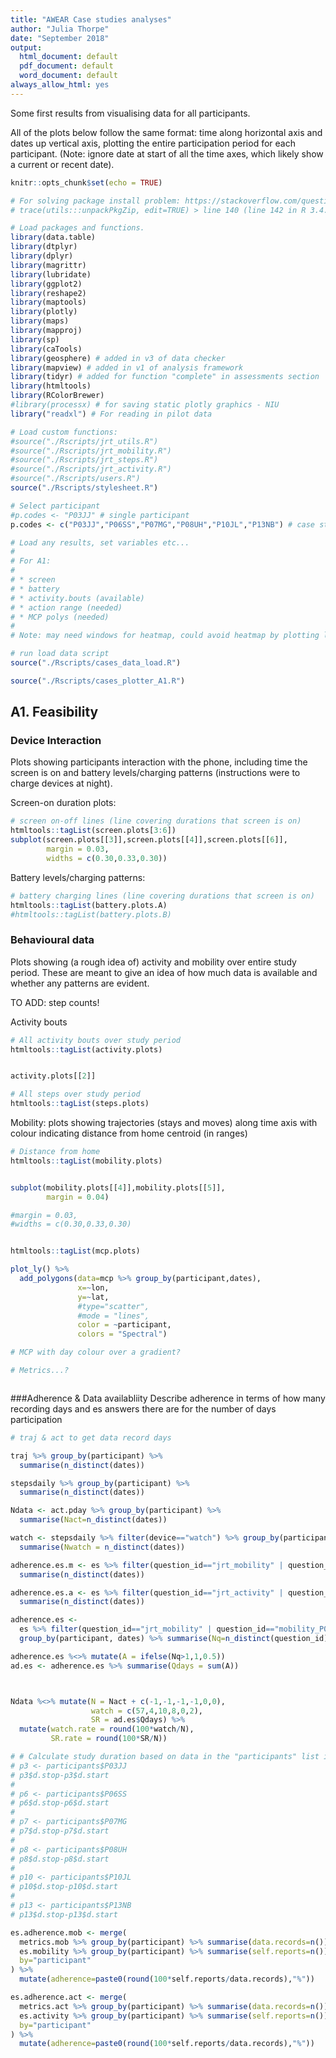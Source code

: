 ```yaml
---
title: "AWEAR Case studies analyses"
author: "Julia Thorpe"
date: "September 2018"
output:
  html_document: default
  pdf_document: default
  word_document: default
always_allow_html: yes
---
```


Some first results from visualising data for all participants.

All of the plots below follow the same format: time along horizontal axis and dates up vertical axis, plotting the entire participation period for each participant. (Note: ignore date at start of all the time axes, which likely show a current or recent date).


```r
knitr::opts_chunk$set(echo = TRUE)

# For solving package install problem: https://stackoverflow.com/questions/5700505/windows-7-update-packages-problem-unable-to-move-temporary-installation
# trace(utils:::unpackPkgZip, edit=TRUE) > line 140 (line 142 in R 3.4.4) > Sys.sleep(0.5) > Sys.sleep(2)

# Load packages and functions.
library(data.table)
library(dtplyr)
library(dplyr)
library(magrittr)
library(lubridate)
library(ggplot2)
library(reshape2)
library(maptools)
library(plotly)
library(maps)
library(mapproj)
library(sp)
library(caTools)
library(geosphere) # added in v3 of data checker
library(mapview) # added in v1 of analysis framework
library(tidyr) # added for function "complete" in assessments section
library(htmltools)
library(RColorBrewer)
#library(processx) # for saving static plotly graphics - NIU 
library("readxl") # For reading in pilot data

# Load custom functions:
#source("./Rscripts/jrt_utils.R")
#source("./Rscripts/jrt_mobility.R")
#source("./Rscripts/jrt_steps.R")
#source("./Rscripts/jrt_activity.R")
#source("./Rscripts/users.R")
source("./Rscripts/stylesheet.R")

# Select participant
#p.codes <- "P03JJ" # single participant
p.codes <- c("P03JJ","P06SS","P07MG","P08UH","P10JL","P13NB") # case studies
```



```r
# Load any results, set variables etc...
# 
# For A1:
# 
# * screen
# * battery
# * activity.bouts (available)
# * action range (needed) 
# * MCP polys (needed)
# 
# Note: may need windows for heatmap, could avoid heatmap by plotting large markers on scatter which would help with showing data availability

# run load data script 
source("./Rscripts/cases_data_load.R")

source("./Rscripts/cases_plotter_A1.R")
```

## A1. Feasibility

### Device Interaction
Plots showing participants interaction with the phone, including time the screen is on and battery levels/charging patterns (instructions were to charge devices at night).


Screen-on duration plots:
```r


# screen on-off lines (line covering durations that screen is on)
htmltools::tagList(screen.plots[3:6])
subplot(screen.plots[[3]],screen.plots[[4]],screen.plots[[6]],
        margin = 0.03, 
        widths = c(0.30,0.33,0.30))

```


Battery levels/charging patterns:

```r
# battery charging lines (line covering durations that screen is on)
htmltools::tagList(battery.plots.A)
#htmltools::tagList(battery.plots.B)

```

### Behavioural data
Plots showing (a rough idea of) activity and mobility over entire study period. These are meant to give an idea of how much data is available and whether any patterns are evident.

TO ADD: step counts!

Activity bouts
```r

# All activity bouts over study period
htmltools::tagList(activity.plots)


activity.plots[[2]]

# All steps over study period
htmltools::tagList(steps.plots)

```

Mobility: plots showing trajectories (stays and moves) along time axis with colour indicating distance from home centroid (in ranges)

```r
# Distance from home
htmltools::tagList(mobility.plots)


subplot(mobility.plots[[4]],mobility.plots[[5]],
        margin = 0.04)

#margin = 0.03, 
#widths = c(0.30,0.33,0.30)


htmltools::tagList(mcp.plots)

plot_ly() %>%
  add_polygons(data=mcp %>% group_by(participant,dates),
               x=~lon, 
               y=~lat,
               #type="scatter",
               #mode = "lines",
               color = ~participant,
               colors = "Spectral")

# MCP with day colour over a gradient?

# Metrics...?



```


###Adherence & Data availabliity
Describe adherence in terms of how many recording days and es answers there are for the number of days participation

```r

# traj & act to get data record days

traj %>% group_by(participant) %>%
  summarise(n_distinct(dates))

stepsdaily %>% group_by(participant) %>%
  summarise(n_distinct(dates))

Ndata <- act.pday %>% group_by(participant) %>%
  summarise(Nact=n_distinct(dates))

watch <- stepsdaily %>% filter(device=="watch") %>% group_by(participant) %>%
  summarise(Nwatch = n_distinct(dates))

adherence.es.m <- es %>% filter(question_id=="jrt_mobility" | question_id=="mobility_P03") %>% group_by(participant) %>%
  summarise(n_distinct(dates))

adherence.es.a <- es %>% filter(question_id=="jrt_activity" | question_id=="activity_P03") %>% group_by(participant) %>%
  summarise(n_distinct(dates))

adherence.es <- 
  es %>% filter(question_id=="jrt_mobility" | question_id=="mobility_P03" | question_id=="jrt_activity" | question_id=="activity_P03") %>% 
  group_by(participant, dates) %>% summarise(Nq=n_distinct(question_id))

adherence.es %<>% mutate(A = ifelse(Nq>1,1,0.5))
ad.es <- adherence.es %>% summarise(Qdays = sum(A))



Ndata %<>% mutate(N = Nact + c(-1,-1,-1,-1,0,0),
                  watch = c(57,4,10,8,0,2),
                  SR = ad.es$Qdays) %>%
  mutate(watch.rate = round(100*watch/N),
         SR.rate = round(100*SR/N))

# # Calculate study duration based on data in the "participants" list in users.R file:
# p3 <- participants$P03JJ
# p3$d.stop-p3$d.start
#
# p6 <- participants$P06SS
# p6$d.stop-p6$d.start
# 
# p7 <- participants$P07MG
# p7$d.stop-p7$d.start
# 
# p8 <- participants$P08UH
# p8$d.stop-p8$d.start
# 
# p10 <- participants$P10JL
# p10$d.stop-p10$d.start
# 
# p13 <- participants$P13NB
# p13$d.stop-p13$d.start

es.adherence.mob <- merge(
  metrics.mob %>% group_by(participant) %>% summarise(data.records=n()),
  es.mobility %>% group_by(participant) %>% summarise(self.reports=n()),
  by="participant"
) %>% 
  mutate(adherence=paste0(round(100*self.reports/data.records),"%"))

es.adherence.act <- merge(
  metrics.act %>% group_by(participant) %>% summarise(data.records=n()),
  es.activity %>% group_by(participant) %>% summarise(self.reports=n()),
  by="participant"
) %>% 
  mutate(adherence=paste0(round(100*self.reports/data.records),"%"))

```

